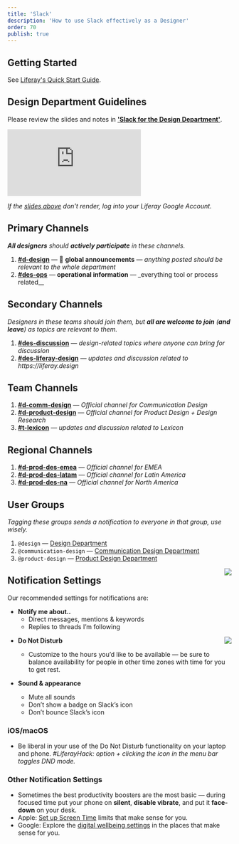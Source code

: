 ```yaml
---
title: 'Slack'
description: 'How to use Slack effectively as a Designer'
order: 70
publish: true
---
```



## Getting Started

See [Liferay's Quick Start Guide](https://docs.google.com/document/d/1xgvsMyNp0zV3AqF1JhITVWvukpJpoqfJ_Qw9YaOhqw4).

## Design Department Guidelines

Please review the slides and notes in [**'Slack for the Design Department'**](https://docs.google.com/presentation/d/1196Oe7hnMUvfIPlPbEcV9i0RCwlVf_NHrSW-cMDeiGo/edit?usp=sharing).

<Embed
	variant="embed.slides"
	src="https://docs.google.com/presentation/d/e/2PACX-1vTPri2n7TY1SOEhuoXWHqGUSbLoq4slHzCh5iukA16dtCHfBRJDyCzzluWkUgxPG-4v8J-YHJUnENfi/embed?start=false&loop=false&delayms=3000"
/>

_If the [slides above](https://docs.google.com/presentation/d/1196Oe7hnMUvfIPlPbEcV9i0RCwlVf_NHrSW-cMDeiGo/edit?usp=sharing) don't render, log into your Liferay Google Account._

## Primary Channels

**_All designers_** _should_ **_actively participate_** _in these channels._

1.  [**#d-design**](https://liferay.slack.com/messages/CL4FSBYE4) — 📣 **global announcements** _— anything posted should be relevant to the whole department_
2.  [**#des-ops**](https://liferay.slack.com/messages/CL2KU6A65) — **operational information** — \_everything tool or process related\_\_

## Secondary Channels

_Designers in these teams should join them, but_ **_all are welcome to join_** _(_**_and leave_**_) as topics are relevant to them._

1.  [**#des-discussion**](https://liferay.slack.com/messages/CLZ47PDJA) — _design-related topics where anyone can bring for discussion_
2.  [**#des-liferay-design**](https://liferay.slack.com/archives/CSE9JHQFR) _— updates and discussion related to https://liferay.design_

## Team Channels

1.  [**#d-comm-design**](https://liferay.slack.com/messages/CKETJ1DTR) — _Official channel for Communication Design_
2.  [**#d-product-design**](https://liferay.slack.com/messages/CKUSM81CJ) — _Official channel for Product Design + Design Research_
3.  [**#t-lexicon**](https://liferay.slack.com/messages/CKT3L1G58) _— updates and discussion related to Lexicon_

## Regional Channels

1.  [**#d-prod-des-emea**](https://liferay.slack.com/messages/CL91HK1C5) — _Official channel for EMEA_
2.  [**#d-prod-des-latam**](https://liferay.slack.com/messages/C5K6NNR0Q) — _Official channel for Latin America_
3.  [**#d-prod-des-na**](https://liferay.slack.com/messages/CL91E76TF) — _Official channel for North America_

## User Groups

_Tagging these groups sends a notification to everyone in that group, use wisely._

1.  `@design` — [Design Department](https://loop.liferay.com/web/guest/home/-/loop/departments/_Design)
2.  `@communication-design` — [Communication Design Department](https://loop.liferay.com/web/guest/home/-/loop/departments/_Communication+Design)
3.  `@product-design` — [Product Design Department](https://loop.liferay.com/web/guest/home/-/loop/departments/_Product+Design)

<Image
	src="/images/handbook/tools/slack/slack-preferences.png"
	align="right"
	size="small"
	margin="0 0 0 2rem"
	rounded
	dropShadow
/>

## Notification Settings

Our recommended settings for notifications are:

-   **Notify me about..**
    -   Direct messages, mentions & keywords
    -   Replies to threads I’m following

<Image
	src="/images/handbook/tools/slack/slack-do-not-disturb.png"
	align="right"
	size="small"
	margin="0 0 2rem 2rem"
	rounded
	dropShadow
/>

-   **Do Not Disturb**

    -   Customize to the hours you’d like to be available — be sure to balance availability for people in other time zones with time for you to get rest.

-   **Sound & appearance**
    -   Mute all sounds
    -   Don’t show a badge on Slack’s icon
    -   Don’t bounce Slack’s icon

### iOS/macOS

-   Be liberal in your use of the Do Not Disturb functionality on your laptop and phone.
    _#LiferayHack: option + clicking the icon in the menu bar toggles DND mode._

### Other Notification Settings

-   Sometimes the best productivity boosters are the most basic — during focused time put your phone on **silent**, **disable vibrate**, and put it **face-down** on your desk.
-   Apple: [Set up Screen Time](https://support.apple.com/en-us/HT208982) limits that make sense for you.
-   Google: Explore the [digital wellbeing settings](https://wellbeing.google/) in the places that make sense for you.
